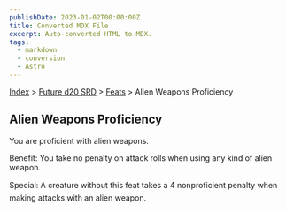 ```yaml
---
publishDate: 2023-01-02T00:00:00Z
title: Converted MDX File
excerpt: Auto-converted HTML to MDX.
tags:
  - markdown
  - conversion
  - Astro
---
```


[Index](-index) > [Future d20 SRD](future-d20-srd-index) > [Feats](future-d20-srd-feats-index) > Alien Weapons Proficiency

## Alien Weapons Proficiency

You are proficient with alien weapons.

Benefit: You take no penalty on attack rolls when using any kind of alien weapon.

Special: A creature without this feat takes a 4 nonproficient penalty when making attacks with an alien weapon.
